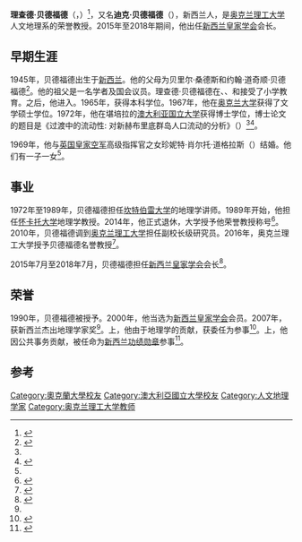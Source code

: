 {{Infobox academic
| name               = 理查德·贝德福德
| honorific_suffix   = {{post-nominals|country=NZL|CNZM|QSO|size=100%}}
| image              = Richard Bedford CNZM (cropped).jpg
| alt                = 
| caption            = 2020年的理查德·贝德福德
| birth_name         = Richard Dodgshun Bedford
| birth_date         = {{Birth date and age|1945|01|03}}
| birth_place        = 新西兰{{le|塔卡普纳|Takapuna}}
| death_date         = 
| death_place        = 
| occupation         = 
| known_for          = 
| spouse             = {{marriage|Janet Sholto Douglas|1969}}
| children           = 2
| relatives          = {{le|哈利·贝德福德 (政治家)|}Harry Bedford (politician)|哈利·贝德福德}}（祖父）<br>{{le|肖尔托·道格拉斯|Sholto Douglas, 1st Baron Douglas of Kirtleside}}（岳父）
| awards             = 
| website            = 
| education          = 
| alma_mater         = [[澳洲国立大学|澳洲国立大学]]
| thesis_title       = Mobility in transition: an analysis of population movement in the New Hebrides
| thesis_url         = https://openresearch-repository.anu.edu.au/handle/1885/118435
| thesis_year        = 1971
| doctoral_advisor   = {{le|哈罗德·布鲁克菲尔德|Harold Brookfield}}<br>{{le|戈弗雷·林格|Godfrey Linge}}
| academic_advisors  = 
| influences         = 
| era                = 
| discipline         = 地理
| sub_discipline     = [[人文地理|人文地理]]
| workplaces         = [[坎特伯雷大学|坎特伯雷大学]]<br>[[怀卡托大学|怀卡托大学]]<br>[[奥克兰理工大学|奥克兰理工大学]]
| doctoral_students  = 
| notable_students   =
| main_interests     = 
| notable_works      = 
| notable_ideas      = 
| influenced         = 
| signature          = 
| signature_alt      = 
| signature_size     = 
}}

'''理查德·贝德福德'''（{{lang-en|'''Richard Dodgshun Bedford'''}}{{post-nominals|country=NZL|CNZM|QSO}}，{{bd|1945年|1月3日|}}）<ref name="NZGS award">{{cite web |title=Distinguished New Zealand Geographer Award 2007 : Professor Richard Bedford |url=https://www.nzgs.co.nz/images/stories/nzgs/pdfs/nzgs-citations/dickbedford.pdf |publisher=[[紐西蘭皇家學會|New Zealand Geographical Society]] |accessdate=2020-08-15 |date=2007 |archive-date=2021-02-08 |archive-url=https://web.archive.org/web/20210208022329/https://www.nzgs.co.nz/images/stories/nzgs/pdfs/nzgs-citations/dickbedford.pdf |dead-url=no }}</ref>，又名'''迪克·贝德福德'''（{{lang-en|Dick Bedford}}），新西兰人，是[[奥克兰理工大学|奥克兰理工大学]]人文地理系的荣誉教授。2015年至2018年期间，他出任[[新西兰皇家学会|新西兰皇家学会]]会长。

==早期生涯==
1945年，贝德福德出生于[[新西兰|新西兰]]{{le|塔卡普纳|Takapuna}}。他的父母为贝里尔·桑德斯和约翰·道奇顺·贝德福德<ref name="Who's Who">{{cite book |title=Who's Who in New Zealand, 1991 |url=https://books.google.com/books?id=6x8OAQAAMAAJ |last1=Lambert |first1=Max |last2=Traue |first2=James Edward |last3=Taylor |first3=Alister |author3-link=Alister Taylor |year=1991 |edition=12th |publisher=Octopus |location=Auckland |page=46 |isbn=9780790001302 |access-date=2020-11-11 |archive-date=2021-10-20 |archive-url=https://web.archive.org/web/20211020191758/https://books.google.com/books?id=6x8OAQAAMAAJ |dead-url=no }}</ref>。他的祖父{{le|哈利·贝德福德 (政治家)|}Harry Bedford (politician)|哈利·贝德福德}}是一名学者及国会议员。理查德·贝德福德在{{le|东泰里|East Taieri}}、{{le|蒂普基|Te Puke}}、{{le|特考瓦塔|Te Kauwhata}}和{{le|坎贝尔斯湾|Campbells Bay}}接受了小学教育。之后，他进入{{le|远极中学|Rangitoto College}}。1965年，获得本科学位。1967年，他在[[奥克兰大学|奥克兰大学]]获得了文学硕士学位。1972年，他在堪培拉的[[澳大利亚国立大学|澳大利亚国立大学]]获得博士学位，博士论文的题目是《过渡中的流动性: 对新赫布里底群岛人口流动的分析》（{{lang|en|''Mobility in transition: an analysis of population movement in the New Hebrides''}}）<ref name="Who's Who" /><ref>{{cite web |last1=Bedford |first1=Richard |title=Mobility in transition : an analysis of population movement in the New Hebrides |url=https://openresearch-repository.anu.edu.au/handle/1885/118435 |publisher=[[澳大利亞國立大學|Australian National University]] |accessdate=2020-08-15 |archive-date=2020-02-10 |archive-url=https://web.archive.org/web/20200210024500/https://openresearch-repository.anu.edu.au/handle/1885/118435 |dead-url=no }}</ref>。

1969年，他与[[英国皇家空军|英国皇家空军]]高级指挥官{{le|肖尔托·道格拉斯|Sholto Douglas, 1st Baron Douglas of Kirtleside}}之女珍妮特·肖尔托·道格拉斯（{{lang|en|Janet Sholto Douglas}}）结婚。他们有一子一女<ref name="Who's Who" />。

==事业==
1972年至1989年，贝德福德担任[[坎特伯雷大学|坎特伯雷大学]]的地理学讲师。1989年开始，他担任[[怀卡托大学|怀卡托大学]]地理学教授。2014年，他正式退休，大学授予他荣誉教授称号<ref>{{cite web |title=Trio honoured for their work |url=https://www.waikato.ac.nz/news-opinion/media/2014/trio-honoured-for-their-work |publisher=[[怀卡托大学|University of Waikato]] |accessdate=2020-08-15 |date=2014-10-16 |archive-date=2020-11-11 |archive-url=https://web.archive.org/web/20201111100447/https://www.waikato.ac.nz/news-opinion/media/2014/trio-honoured-for-their-work |dead-url=no }}</ref>。2010年，贝德福德调到[[奥克兰理工大学|奥克兰理工大学]]担任副校长级研究员。2016年，奥克兰理工大学授予贝德福德名誉教授<ref>{{cite press release |author=<!--Staff writer(s); no by-line.--> |title=Professor Richard Bedford named AUT Emeritus Professor |url=https://www.scoop.co.nz/stories/ED1606/S00097/professor-richard-bedford-named-aut-emeritus-professor.htm |location=Auckland |publisher=[[奥克兰理工大学|Auckland University of Technology]] |agency={{tsl|en|Scoop (website)||Scoop}} |date=2016-06-27 |access-date=2020-08-15 |archive-date=2020-11-11 |archive-url=https://web.archive.org/web/20201111045319/https://www.scoop.co.nz/stories/ED1606/S00097/professor-richard-bedford-named-aut-emeritus-professor.htm |dead-url=no }}</ref>。

2015年7月至2018年7月，贝德福德担任[[新西兰皇家学会|新西兰皇家学会]]会长<ref>{{cite web |title=Past President's speech at farewell function |url=https://www.royalsociety.org.nz/news/past-president-speech-at-farewell-function/ |publisher=[[紐西蘭皇家學會|Royal Society Te Apārangi]] |accessdate=2020-08-15 |date=2018-07-26 |archive-date=2021-03-04 |archive-url=https://web.archive.org/web/20210304133300/https://www.royalsociety.org.nz/news/past-president-speech-at-farewell-function/ |dead-url=no }}</ref>。

==荣誉==

1990年，贝德福德被授予{{le|新西兰1990年纪念奖章|New Zealand 1990 Commemoration Medal}}。2000年，他当选为[[紐西蘭皇家學會|新西兰皇家学会]]会员。2007年，获新西兰杰出地理学家奖<ref name="NZGS award" />。{{le|2008年新西兰新年授勋仪式|2008 New Year Honours (New Zealand)|2008年新年授勋仪式}}上，他由于地理学的贡献，获委任为{{le|女王服务令|Queen's Service Order}}参事<ref>{{cite web |url=https://www.dpmc.govt.nz/publications/new-year-honours-list-2008 |title=New Year honours list 2008 |date=2007-12-31 |publisher=Department of the Prime Minister and Cabinet |accessdate=2020-08-15 |archive-date=2021-04-22 |archive-url=https://web.archive.org/web/20210422231506/https://dpmc.govt.nz/publications/new-year-honours-list-2008 |dead-url=no }}</ref>。{{le|2020年新西兰新年授勋仪式|2020 New Year Honours (New Zealand)|2020年新年授勋仪式}}上，他因公共事务贡献，被任命为[[新西兰功绩勋章|新西兰功绩勋章]]参事<ref>{{cite web | url=https://www.dpmc.govt.nz/publications/new-year-honours-list-2020 | title=New Year honours list 2020 | date=2019-12-31 | publisher=Department of the Prime Minister and Cabinet | accessdate=2020-08-15 | archive-date=2021-04-20 | archive-url=https://web.archive.org/web/20210420055828/https://dpmc.govt.nz/publications/new-year-honours-list-2020 | dead-url=no }}</ref>。

==参考==
{{Reflist}}

{{s-start}}
{{s-npo|pro}}
{{s-bef | before = {{le|大卫·斯基格|David Skegg}}}}
{{s-ttl | title  = [[新西兰皇家学会|新西兰皇家学会]]会长 | years=2015–2018}}
{{s-aft | after  = {{le|温迪·拉纳|Wendy Larner}}}}
{{end}}

{{DEFAULTSORT:Bedford, Richard}}
[[Category:奧克蘭大學校友|Category:奧克蘭大學校友]]
[[Category:澳大利亞國立大學校友|Category:澳大利亞國立大學校友]]
[[Category:人文地理学家|Category:人文地理学家]]
[[Category:奥克兰理工大学教师|Category:奥克兰理工大学教师]]